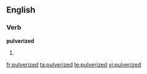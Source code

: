==English==

===Verb===
'''pulverized'''

# {{past of|[[pulverize]]}}

[[fr:pulverized]]
[[ta:pulverized]]
[[te:pulverized]]
[[vi:pulverized]]